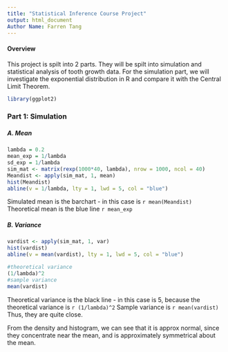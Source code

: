 ```yaml
---
title: "Statistical Inference Course Project"
output: html_document
Author Name: Farren Tang
---
```


#### Overview
This project is spilt into 2 parts. They will be spilt into simulation and statistical analysis of tooth growth data. 
For the simulation part, we will investigate the exponential distribution in R and compare it with the Central Limit Theorem.

```r
library(ggplot2)
```


### Part 1: Simulation 
##### A. Mean

```r
lambda = 0.2
mean_exp = 1/lambda
sd_exp = 1/lambda
sim_mat <- matrix(rexp(1000*40, lambda), nrow = 1000, ncol = 40)
Meandist <- apply(sim_mat, 1, mean)
hist(Meandist)
abline(v = 1/lambda, lty = 1, lwd = 5, col = "blue")

```  
Simulated mean is the barchart - in this case is `r mean(Meandist)`
Theoretical mean is the blue line `r mean_exp`

##### B. Variance  
```r
vardist <- apply(sim_mat, 1, var)
hist(vardist)
abline(v = mean(vardist), lty = 1, lwd = 5, col = "blue")

#theoretical variance
(1/lambda)^2
#sample variance
mean(vardist)
```


Theoretical variance is the black line - in this case is 5, because the theoretical variance is `r (1/lambda)^2` 
Sample variance is `r mean(vardist)` 
Thus, they are quite close.

From the density and histogram, we can see that it is approx normal, since they concentrate near the mean, and is approximately symmetrical about the mean.

